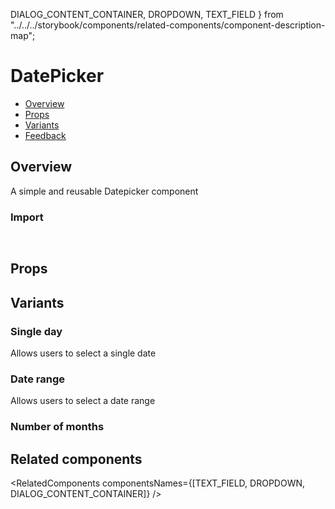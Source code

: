   DIALOG_CONTENT_CONTAINER,
  DROPDOWN,
  TEXT_FIELD
} from "../../../storybook/components/related-components/component-description-map";

<Meta of={DatepickerStories} />

# DatePicker

- [Overview](#overview)
- [Props](#props)
- [Variants](#variants)
- [Feedback](#feedback)

## Overview

A simple and reusable Datepicker component

<Canvas of={DatepickerStories.Overview} />

### Import

```js
import { DatePicker } from "@vibe/core";
```

## Props

<PropsTable />

## Variants

### Single day

Allows users to select a single date

<Canvas of={DatepickerStories.SingleDay} />

### Date range

Allows users to select a date range

<Canvas of={DatepickerStories.DateRange} />

### Number of months

<Canvas of={DatepickerStories.NumberOfMonths} />

## Related components

<RelatedComponents componentsNames={[TEXT_FIELD, DROPDOWN, DIALOG_CONTENT_CONTAINER]} />
